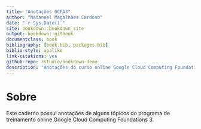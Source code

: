 ```yaml
--- 
title: "Anotações GCFA3"
author: "Natanael Magalhães Cardoso"
date: "`r Sys.Date()`"
site: bookdown::bookdown_site
output: bookdown::gitbook
documentclass: book
bibliography: [book.bib, packages.bib]
biblio-style: apalike
link-citations: yes
github-repo: rstudio/bookdown-demo
description: "Anotações do curso online Google Cloud Computing Foundations"
---
```


# Sobre
Este caderno possui anotações de alguns tópicos do programa de
treinamento online Google Cloud Computing Foundations 3.